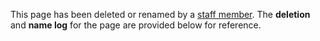 This page has been deleted or renamed by a [[Project:Staff|staff member]].
The '''deletion''' and '''name log''' for the page are provided below for reference.